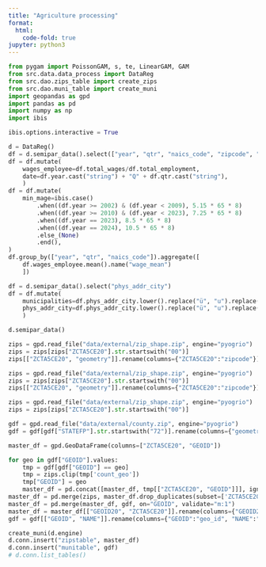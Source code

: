 ```yaml
---
title: "Agriculture processing"
format:
  html:
    code-fold: true
jupyter: python3
---
```


```python
from pygam import PoissonGAM, s, te, LinearGAM, GAM
from src.data.data_process import DataReg
from src.dao.zips_table import create_zips
from src.dao.muni_table import create_muni
import geopandas as gpd
import pandas as pd
import numpy as np
import ibis

ibis.options.interactive = True
```

```python
d = DataReg()
df = d.semipar_data().select(["year", "qtr", "naics_code", "zipcode", "total_employment", "total_wages", "latitude", "longitude"])
df = df.mutate(
    wages_employee=df.total_wages/df.total_employment,
    date=df.year.cast("string") + "Q" + df.qtr.cast("string"),
    )
df = df.mutate(
    min_mage=ibis.case()
        .when((df.year >= 2002) & (df.year < 2009), 5.15 * 65 * 8)
        .when((df.year >= 2010) & (df.year < 2023), 7.25 * 65 * 8)
        .when((df.year == 2023), 8.5 * 65 * 8)
        .when((df.year == 2024), 10.5 * 65 * 8)
        .else_(None)
        .end(),
)
df.group_by(["year", "qtr", "naics_code"]).aggregate([
    df.wages_employee.mean().name("wage_mean")
    ])
```

```python
df = d.semipar_data().select("phys_addr_city")
df = df.mutate(
    municipalities=df.phys_addr_city.lower().replace("ü", "u").replace("á", "a").replace("é", "e").replace("í", "i").replace("ó", "o").replace("ú", "u").replace("ñ", "n"),
    phys_addr_city=df.phys_addr_city.lower().replace("ü", "u").replace("á", "a").replace("é", "e").replace("í", "i").replace("ó", "o").replace("ú", "u").replace("ñ", "n")
    )
```

```python
d.semipar_data()
```


```python
zips = gpd.read_file("data/external/zip_shape.zip", engine="pyogrio")
zips = zips[zips["ZCTA5CE20"].str.startswith("00")]
zips[["ZCTA5CE20", "geometry"]].rename(columns={"ZCTA5CE20":"zipcode"})
```

```python
zips = gpd.read_file("data/external/zip_shape.zip", engine="pyogrio")
zips = zips[zips["ZCTA5CE20"].str.startswith("00")]
zips[["ZCTA5CE20", "geometry"]].rename(columns={"ZCTA5CE20":"zipcode"})
```

```python
zips = gpd.read_file("data/external/zip_shape.zip", engine="pyogrio")
zips = zips[zips["ZCTA5CE20"].str.startswith("00")]

gdf = gpd.read_file("data/external/county.zip", engine="pyogrio")
gdf = gdf[gdf["STATEFP"].str.startswith("72")].rename(columns={"geometry":"count_geo"})

master_df = gpd.GeoDataFrame(columns=["ZCTA5CE20", "GEOID"])

for geo in gdf["GEOID"].values:
    tmp = gdf[gdf["GEOID"] == geo]
    tmp = zips.clip(tmp['count_geo'])
    tmp["GEOID"] = geo
    master_df = pd.concat([master_df, tmp[["ZCTA5CE20", "GEOID"]]], ignore_index=True)
master_df = pd.merge(zips, master_df.drop_duplicates(subset=['ZCTA5CE20']),on="ZCTA5CE20", validate="1:1") 
master_df = pd.merge(master_df, gdf, on="GEOID", validate="m:1") 
master_df = master_df[["GEOID20", "ZCTA5CE20"]].rename(columns={"GEOID20":"geo_id", "ZCTA5CE20":"zipcode"})
gdf = gdf[["GEOID", "NAME"]].rename(columns={"GEOID":"geo_id", "NAME":"municipality"}).reset_index(drop=True)
```


```python
create_muni(d.engine)
d.conn.insert("zipstable", master_df)
d.conn.insert("munitable", gdf)
# d.conn.list_tables()
```
